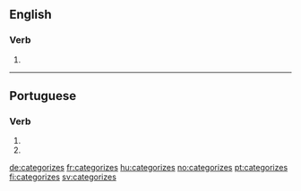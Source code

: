 ==English==

===Verb===
{{head|en}}

# {{en-third-person singular of|categorize}}

----

==Portuguese==

===Verb===
{{pt-verb-form}}

# {{conjugation of|categorizar||2|s|present|subjunctive|lang=pt}}
# {{conjugation of|categorizar||2|s|negative|imperative|lang=pt}}

[[de:categorizes]]
[[fr:categorizes]]
[[hu:categorizes]]
[[no:categorizes]]
[[pt:categorizes]]
[[fi:categorizes]]
[[sv:categorizes]]